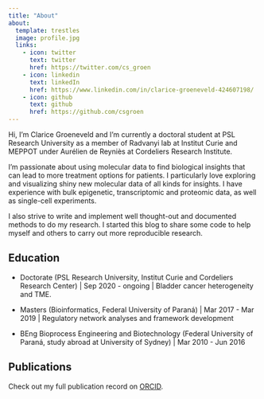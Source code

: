 ```yaml
---
title: "About"
about:
  template: trestles
  image: profile.jpg
  links:
    - icon: twitter
      text: twitter
      href: https://twitter.com/cs_groen
    - icon: linkedin
      text: linkedIn
      href: https://www.linkedin.com/in/clarice-groeneveld-424607198/
    - icon: github
      text: github
      href: https://github.com/csgroen
---
```


Hi, I'm Clarice Groeneveld and I'm currently a doctoral student at PSL Research University as a member of Radvanyi lab at Institut Curie and MEPPOT under Aurélien de Reyniès at Cordeliers Research Institute.

I'm passionate about using molecular data to find biological insights that can lead to more treatment options for patients. I particularly love exploring and visualizing shiny new molecular data of all kinds for insights. I have experience with bulk epigenetic, transcriptomic and proteomic data, as well as single-cell experiments.

I also strive to write and implement well thought-out and documented methods to do my research. I started this blog to share some code to help myself and others to carry out more reproducible research.

## Education

-   Doctorate (PSL Research University, Institut Curie and Cordeliers Research Center) \| Sep 2020 - ongoing \| Bladder cancer heterogeneity and TME.

-   Masters (Bioinformatics, Federal University of Paraná) \| Mar 2017 - Mar 2019 \| Regulatory network analyses and framework development

-   BEng Bioprocess Engineering and Biotechnology (Federal University of Paraná, study abroad at University of Sydney) \| Mar 2010 - Jun 2016

## Publications

Check out my full publication record on [ORCID](https://orcid.org/0000-0001-5222-2586).
